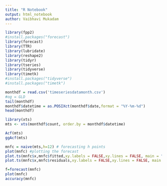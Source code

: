 ---
title: "R Notebook"
output: html_notebook
author: Vaibhavi Mukadam
---

```{r}
library(fpp2)
#install.packages("forecast")
library(forecast)
library(TTR)
library(lubridate)
library(reshape2)
library(tidyr)
library(tseries)
library(tidyverse)
library(timetk)
#install.packages("tidyverse")
#install.packages("timetk")
```

```{r}
monthdf = read.csv('timeseriesdatamonth.csv')
#og = GLD
tail(monthdf)
monthdf$datetime = as.POSIXct(monthdf$date,format = "%Y-%m-%d")
head(monthdf)
```
```{r}
library(xts)
mts <- xts(monthdf$count, order.by = monthdf$datetime)

Acf(mts)
ggAcf(mts)

```
```{r}
mnfc = naive(mts,h=12) # forecasting h points 
plot(mnfc) #plotting the forecast 
plot.ts(mnfc$x,mnfc$fitted,xy.labels = FALSE,xy.lines = FALSE, main = "Actual vs Fitted") #actual
plot.ts(mnfc$x,mnfc$residuals,xy.labels = FALSE,xy.lines = FALSE, main = "Actual vs Residual") #actual

```

```{r}
f=forecast(mnfc)
plot(mnfc)
accuracy(mnfc)
```

